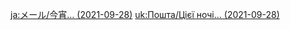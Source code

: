 {{Mail
|title   = Tonight...
|sender  = Kamisato Ayaka
|date    = 2021-09-28
|text    = Ever since we parted, I still think of you from time to time. Recently, I discovered a new trail, which turns into a sea of pink when the flowers bloom. You can see fireworks from there, and there are snack shops nearby... If you have time, I would like to invite you for a stroll.

You're probably tending to something important at this moment, right? Every day we move forward towards our goals, each step must be more steadfast than the previous... Only then will we be able to reach them.

There must be something in this world that only you can achieve. The same goes for me, so I must stand my ground and do my duty to the best of my ability.

Please don't push yourself {{sic|to hard}}. Do take care of yourself and [[Paimon]].

[[Traveler]], if I may be so bold...

This may be a little sudden, but I would like to see you today.

If you don't mind, please meet me under the Sakura Tree tonight. The moonlight is beautiful during this time of the year, and I would love to admire it with you.
|mention = Paimon
|items   = Sakura Bloom*10,"Snow on the Hearth"*1
|type    = Birthday
|character = Kamisato Ayaka
}}

[[ja:メール/今宵… (2021-09-28)]]
[[uk:Пошта/Цієї ночі... (2021-09-28)]]